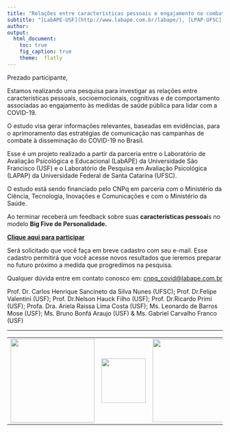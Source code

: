 ```yaml
---
title: "Relações entre características pessoais e engajamento no combate à COVID-19"
subtitle: "[LabAPE-USF](http://www.labape.com.br/labape/), [LPAP-UFSC](https://lpap.paginas.ufsc.br/covid19/) & [CNPq](http://www.cnpq.br)"
author: 
output:
  html_document:
    toc: true
    fig_caption: true
    theme:  flatly
---
```


Prezado participante,

Estamos realizando uma pesquisa para investigar as relações entre características pessoais, socioemocionais, cognitivas e de comportamento associadas ao engajamento às medidas de saúde pública para lidar com a COVID-19.

O estudo visa gerar informações relevantes, baseadas em evidências, para o aprimoramento das estratégias de comunicação nas campanhas de combate à disseminação do COVID-19 no Brasil.

Esse é um projeto realizado a partir da parceria entre o Laboratório de Avaliação Psicológica e Educacional (LabAPE) da Universidade São Francisco (USF) e o Laboratório de Pesquisa em Avaliação Psicológica (LAPAP) da Universidade Federal de Santa Catarina (UFSC).

O estudo está sendo financiado pelo CNPq em parceria com o Ministério da Ciência, Tecnologia, Inovações e Comunicações e com o Ministério da Saúde.

Ao terminar receberá um feedback sobre suas **características pessoai**s no modelo **Big Five de Personalidade.**

[**Clique aqui para participar**](http://ec2-54-207-242-77.sa-east-1.compute.amazonaws.com/g/BIB_Covid)

Será solicitado que você faça em breve cadastro com seu e-mail. Esse cadastro permitirá que você acesse novos resultados que ieremos preparar no futuro próximo a medida que progredimos na pesquisa.

Qualquer dúvida entre em contato conosco em: [cnpq_covid\@labape.com.br](mailto:cnpq_covid@labape.com.br)

Prof. Dr. Carlos Henrique Sancineto da Silva Nunes (UFSC); Prof. Dr.Felipe Valentini (USF); Prof. Dr.Nelson Hauck Filho (USF); Prof. Dr.Ricardo Primi (USF); Profa. Dra. Ariela Raissa Lima Costa (USF); Ms. Leonardo de Barros Mose (USF); Ms. Bruno Bonfá Araujo (USF) & Ms. Gabriel Carvalho Franco (USF)

------------------------------------------------------------------------

|                                    |                                          |                                |
|:----------------------------------:|:----------------------------------------:|:------------------------------:|
| ![](img/logo-usf.png){width="196"} | ![](img/brasao_default.png){width="104"} | ![](img/cnpq.png){width="194"} |
